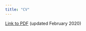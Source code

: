 ```yaml
---
title: "CV"
---
```



[Link to PDF](http://sarenseeley.github.io/seeley-cv.pdf) (updated February 2020)
